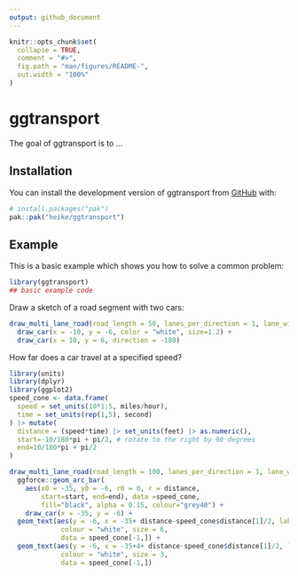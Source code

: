 ```yaml
---
output: github_document
---
```


<!-- README.md is generated from README.Rmd. Please edit that file -->

```r
knitr::opts_chunk$set(
  collapse = TRUE,
  comment = "#>",
  fig.path = "man/figures/README-",
  out.width = "100%"
)
```

# ggtransport

<!-- badges: start -->
<!-- badges: end -->

The goal of ggtransport is to ...

## Installation

You can install the development version of ggtransport from [GitHub](https://github.com/) with:

``` r
# install.packages("pak")
pak::pak("heike/ggtransport")
```

## Example

This is a basic example which shows you how to solve a common problem:

```r
library(ggtransport)
## basic example code
```

Draw a sketch of a road segment with two cars:

```r
draw_multi_lane_road(road_length = 50, lanes_per_direction = 1, lane_width = 12) +
  draw_car(x = -10, y = -6, color = "white", size=1.2) + 
  draw_car(x = 10, y = 6, direction = -180)
```


How far does a car travel at a specified speed?

```r
library(units)
library(dplyr)
library(ggplot2)
speed_cone <- data.frame(
  speed = set_units(10*1:5, miles/hour),
  time = set_units(rep(1,5), second)
) |> mutate(
  distance = (speed*time) |> set_units(feet) |> as.numeric(),
  start=-10/180*pi + pi/2, # rotate to the right by 90 degrees
  end=10/180*pi + pi/2
)

draw_multi_lane_road(road_length = 100, lanes_per_direction = 1, lane_width = 12) +
  ggforce::geom_arc_bar(
    aes(x0 = -35, y0 = -6, r0 = 0, r = distance, 
        start=start, end=end), data =speed_cone,
        fill="black", alpha = 0.15, colour="grey40") + 
    draw_car(x = -35, y = -6) + 
  geom_text(aes(y = -6, x = -35+ distance-speed_cone$distance[1]/2, label=speed), 
             colour = "white", size = 6,
             data = speed_cone[-1,]) + 
  geom_text(aes(y = -6, x = -35+4+ distance-speed_cone$distance[1]/2, label="mph"), 
             colour = "white", size = 3,
             data = speed_cone[-1,])

```
